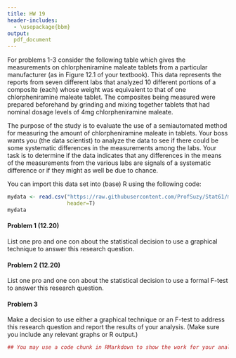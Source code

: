 ```yaml
---
title: HW 19
header-includes:
  - \usepackage{bbm}
output:
  pdf_document
---
```


For problems 1-3 consider the following table which gives the measurements on chlorpheniramine maleate tablets from a particular manufacturer (as in Figure 12.1 of your textbook). This data represents the reports from seven different labs that analyzed $10$ different portions of a composite (each) whose weight was equivalent to that of one chlorpheniramine maleate tablet. The composites being measured were prepared beforehand by grinding and mixing together tablets that had nominal dosage levels of $4$mg chlorpheniramine maleate. 

The purpose of the study is to evaluate the use of a semiautomated method for measuring the amount of chlorpheniramine maleate in tablets. Your boss wants you (the data scientist) to analyze the data to see if there could be some systematic differences in the measurements among the labs. Your task is to determine if the data indicates that any differences in the means of the measurements from the various labs are signals of a systematic difference or if they might as well be due to chance.




You can import this data set into (base) R using the following code: 

```r
mydata <- read.csv("https://raw.githubusercontent.com/ProfSuzy/Stat61/main/tablets2.csv", 
                   header=T)
mydata
```

#### Problem 1 (12.20)

List one pro and one con about the statistical decision to use a graphical technique to answer this research question.



\pagebreak

#### Problem 2 (12.20)

List one pro and one con about the statistical decision to use a formal F-test to answer this research question.



\pagebreak

#### Problem 3 

Make a decision to use either a graphical technique or an F-test to address this research question and report the results of your analysis. (Make sure you include any relevant graphs or R output.)


```r
## You may use a code chunk in RMarkdown to show the work for your analysis and display your results 
```





